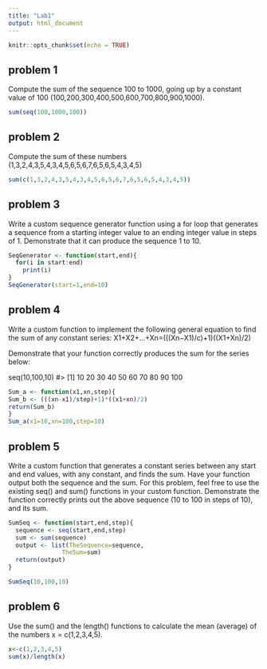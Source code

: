 ```yaml
---
title: "Lab1"
output: html_document
---
```


```r
knitr::opts_chunk$set(echo = TRUE)
```

## problem 1
Compute the sum of the sequence 100 to 1000, going up by a constant value of 100 (100,200,300,400,500,600,700,800,900,1000).
```r

sum(seq(100,1000,100))

```
## problem 2
Compute the sum of these numbers (1,3,2,4,3,5,4,3,4,5,6,5,6,7,6,5,6,5,4,3,4,5)
```r

sum(c(1,3,2,4,3,5,4,3,4,5,6,5,6,7,6,5,6,5,4,3,4,5))

```
## problem 3
Write a custom sequence generator function using a for loop that generates a sequence from a starting integer value to an ending integer value in steps of 1. Demonstrate that it can produce the sequence 1 to 10.
```r

SeqGenerator <- function(start,end){
  for(i in start:end)
    print(i)
}
SeqGenerator(start=1,end=10)
```
## problem 4
Write a custom function to implement the following general equation to find the sum of any constant series:
X1+X2+…+Xn=(((Xn−X1)/c)+1)((X1+Xn)/2)

Demonstrate that your function correctly produces the sum for the series below:

seq(10,100,10)
#>  [1]  10  20  30  40  50  60  70  80  90 100

```r

Sum_a <- function(x1,xn,step){
Sum_b <- (((xn-x1)/step)+1)*((x1+xn)/2)
return(Sum_b)
}
Sum_a(x1=10,xn=100,step=10)
```
## problem 5
Write a custom function that generates a constant series between any start and end values, with any constant, and finds the sum. Have your function output both the sequence and the sum. For this problem, feel free to use the existing seq() and sum() functions in your custom function. Demonstrate the function correctly prints out the above sequence (10 to 100 in steps of 10), and its sum.

```r

SumSeq <- function(start,end,step){
  sequence <- seq(start,end,step)
  sum <- sum(sequence)
  output <- list(TheSequence=sequence,
               TheSum=sum)
  return(output)
}

SumSeq(10,100,10)
```
## problem 6
Use the sum() and the length() functions to calculate the mean (average) of the numbers x = c(1,2,3,4,5).

```r

x<-c(1,2,3,4,5)
sum(x)/length(x)

```

